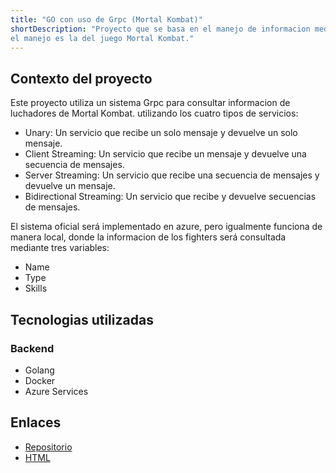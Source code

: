 ```yaml
---
title: "GO con uso de Grpc (Mortal Kombat)"
shortDescription: "Proyecto que se basa en el manejo de informacion mediante GRPC en Go, donde la informacion utilizada para
el manejo es la del juego Mortal Kombat."
---
```


## Contexto del proyecto
Este proyecto utiliza un sistema Grpc para consultar informacion de luchadores de Mortal Kombat.
utilizando los cuatro tipos de servicios:
- Unary: Un servicio que recibe un solo mensaje y devuelve un solo mensaje.
- Client Streaming: Un servicio que recibe un mensaje y devuelve una secuencia de mensajes.
- Server Streaming: Un servicio que recibe una secuencia de mensajes y devuelve un mensaje.
- Bidirectional Streaming: Un servicio que recibe y devuelve secuencias de mensajes.

El sistema oficial será implementado en azure, pero igualmente funciona de manera local, donde la informacion de los fighters será
consultada mediante tres variables:
- Name
- Type
- Skills
## Tecnologias utilizadas

### Backend
- Golang
- Docker
- Azure Services


## Enlaces
- [Repositorio](https://github.com/DaniLobo2610/Projects_Scala.git)
- [HTML](https://danilobo2610.github.io/Projects_Scala/Project_Scala.html)